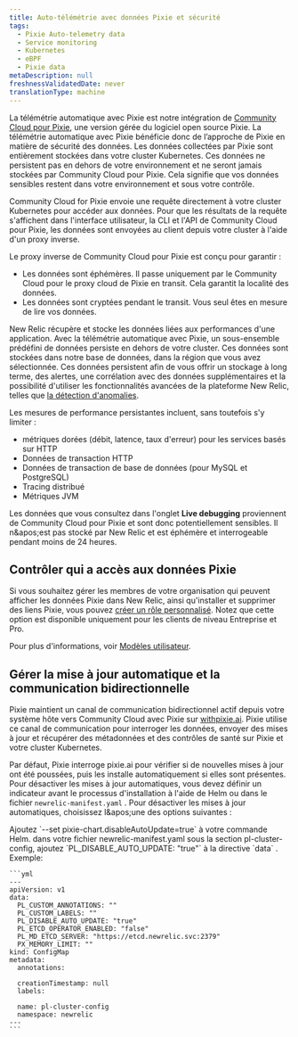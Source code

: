 ```yaml
---
title: Auto-télémétrie avec données Pixie et sécurité
tags:
  - Pixie Auto-telemetry data
  - Service monitoring
  - Kubernetes
  - eBPF
  - Pixie data
metaDescription: null
freshnessValidatedDate: never
translationType: machine
---
```


La télémétrie automatique avec Pixie est notre intégration de [Community Cloud pour Pixie](https://docs.px.dev/installing-pixie/install-guides/community-cloud-for-pixie/), une version gérée du logiciel open source Pixie. La télémétrie automatique avec Pixie bénéficie donc de l’approche de Pixie en matière de sécurité des données. Les données collectées par Pixie sont entièrement stockées dans votre cluster Kubernetes. Ces données ne persistent pas en dehors de votre environnement et ne seront jamais stockées par Community Cloud pour Pixie. Cela signifie que vos données sensibles restent dans votre environnement et sous votre contrôle.

Community Cloud for Pixie envoie une requête directement à votre cluster Kubernetes pour accéder aux données. Pour que les résultats de la requête s&apos;affichent dans l&apos;interface utilisateur, la CLI et l&apos;API de Community Cloud pour Pixie, les données sont envoyées au client depuis votre cluster à l&apos;aide d&apos;un proxy inverse.

Le proxy inverse de Community Cloud pour Pixie est conçu pour garantir :

* Les données sont éphémères. Il passe uniquement par le Community Cloud pour le proxy cloud de Pixie en transit. Cela garantit la localité des données.
* Les données sont cryptées pendant le transit. Vous seul êtes en mesure de lire vos données.

New Relic récupère et stocke les données liées aux performances d&apos;une application. Avec la télémétrie automatique avec Pixie, un sous-ensemble prédéfini de données persiste en dehors de votre cluster. Ces données sont stockées dans notre base de données, dans la région que vous avez sélectionnée. Ces données persistent afin de vous offrir un stockage à long terme, des alertes, une corrélation avec des données supplémentaires et la possibilité d&apos;utiliser les fonctionnalités avancées de la plateforme New Relic, telles que [la détection d&apos;anomalies](/docs/alerts-applied-intelligence/applied-intelligence/anomaly-detection/anomaly-detection-applied-intelligence/).

Les mesures de performance persistantes incluent, sans toutefois s&apos;y limiter :

* métriques dorées (débit, latence, taux d&apos;erreur) pour les services basés sur HTTP
* Données de transaction HTTP
* Données de transaction de base de données (pour MySQL et PostgreSQL)
* Tracing distribué
* Métriques JVM

Les données que vous consultez dans l&apos;onglet <DNT>**Live debugging**</DNT> proviennent de Community Cloud pour Pixie et sont donc potentiellement sensibles. Il n&amp;apos;est pas stocké par New Relic et est éphémère et interrogeable pendant moins de 24 heures.

## Contrôler qui a accès aux données Pixie

Si vous souhaitez gérer les membres de votre organisation qui peuvent afficher les données Pixie dans New Relic, ainsi qu&apos;installer et supprimer des liens Pixie, vous pouvez [créer un rôle personnalisé](/docs/accounts/accounts-billing/new-relic-one-user-management/tutorial-add-new-user-groups-roles-new-relic-one-user-model/#roles). Notez que cette option est disponible uniquement pour les clients de niveau Entreprise et Pro.

Pour plus d&apos;informations, voir [Modèles utilisateur](/docs/accounts/original-accounts-billing/original-product-based-pricing/overview-user-models).

## Gérer la mise à jour automatique et la communication bidirectionnelle

Pixie maintient un canal de communication bidirectionnel actif depuis votre système hôte vers Community Cloud avec Pixie sur [withpixie.ai](https://work.withpixie.ai/). Pixie utilise ce canal de communication pour interroger les données, envoyer des mises à jour et récupérer des métadonnées et des contrôles de santé sur Pixie et votre cluster Kubernetes.

Par défaut, Pixie interroge pixie.ai pour vérifier si de nouvelles mises à jour ont été poussées, puis les installe automatiquement si elles sont présentes. Pour désactiver les mises à jour automatiques, vous devez définir un indicateur avant le processus d&apos;installation à l&apos;aide de Helm ou dans le fichier `newrelic-manifest.yaml` . Pour désactiver les mises à jour automatiques, choisissez l&amp;apos;une des options suivantes :

<CollapserGroup>
  <Collapser className="freq-link" id="" title="Option Helm">
    Ajoutez `--set pixie-chart.disableAutoUpdate=true` à votre commande Helm.
  </Collapser>

  <Collapser className="freq-link" id="" title="option newrelic-manifest.yaml">
    dans votre fichier newrelic-manifest.yaml sous la section pl-cluster-config, ajoutez `PL_DISABLE_AUTO_UPDATE: "true"` à la directive `data` . Exemple:

    ```yml
    ---
    apiVersion: v1
    data:
      PL_CUSTOM_ANNOTATIONS: ""
      PL_CUSTOM_LABELS: ""
      PL_DISABLE_AUTO_UPDATE: "true"
      PL_ETCD_OPERATOR_ENABLED: "false"
      PL_MD_ETCD_SERVER: "https://etcd.newrelic.svc:2379"
      PX_MEMORY_LIMIT: ""
    kind: ConfigMap
    metadata:
      annotations:

      creationTimestamp: null
      labels:

      name: pl-cluster-config
      namespace: newrelic
    ---
    ```
  </Collapser>
</CollapserGroup>